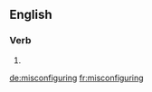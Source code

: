 ==English==

===Verb===
{{head|en|present participle}}

# {{present participle of|misconfigure|lang=en|nocat=1}}

[[de:misconfiguring]]
[[fr:misconfiguring]]